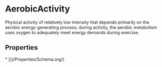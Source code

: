   
# AerobicActivity

Physical activity of relatively low intensity that depends primarily on the aerobic energy-generating process; during activity, the aerobic metabolism uses oxygen to adequately meet energy demands during exercise.

## Properties

<Grid>
* [](/Properties/Schema.org/)
</Grid>


